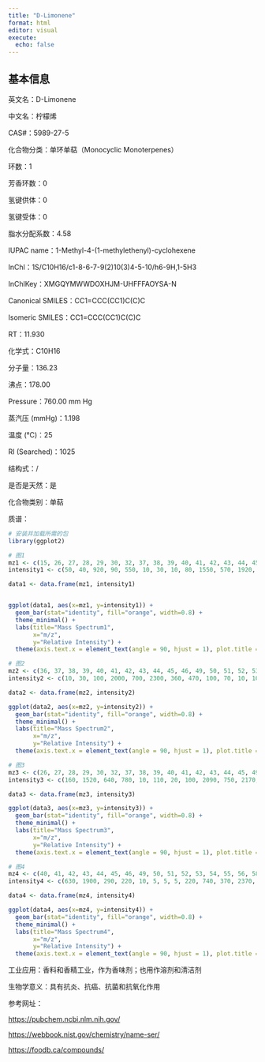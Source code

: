 ```yaml
---
title: "D-Limonene"
format: html
editor: visual
execute: 
  echo: false
---
```


## 基本信息

英文名：D-Limonene

中文名：柠檬烯

CAS#：5989-27-5

化合物分类：单环单萜（Monocyclic Monoterpenes）

环数：1

芳香环数：0

氢键供体：0

氢键受体：0

脂水分配系数：4.58

IUPAC name：1-Methyl-4-(1-methylethenyl)-cyclohexene

InChl：1S/C10H16/c1-8-6-7-9(2)10(3)4-5-10/h6-9H,1-5H3

InChlKey：XMGQYMWWDOXHJM-UHFFFAOYSA-N

Canonical SMILES：CC1=CCC(CC1)C(C)C

Isomeric SMILES：CC1=CCC(CC1)C(C)C

RT：11.930

化学式：C10H16

分子量：136.23

沸点：178.00

Pressure：760.00 mm Hg

蒸汽压 (mmHg)：1.198

温度 (℃)：25

RI (Searched)：1025

结构式：/

是否是天然：是

化合物类别：单萜

质谱：

```r
# 安装并加载所需的包
library(ggplot2)

# 图1
mz1 <- c(15, 26, 27, 28, 29, 30, 32, 37, 38, 39, 40, 41, 42, 43, 44, 45, 50, 51, 52, 53, 54, 55, 56, 57, 58, 59, 60, 61, 62, 63, 64, 65, 66, 67, 68, 69, 70, 71, 72, 73, 74, 75, 76, 77, 78, 79, 80, 81, 82, 83, 84, 85, 87, 89, 90, 91, 92, 93, 94, 95, 96, 97, 98, 102, 103, 104, 105, 106, 107, 108, 109, 115, 116, 117, 118, 119, 120, 121, 122, 123, 134, 135, 136, 137, 138)
intensity1 <- c(50, 40, 920, 90, 550, 10, 30, 10, 80, 1550, 570, 1920, 280, 340, 30, 10, 120, 450, 230, 1700, 150, 700, 70, 60, 50, 30, 10, 10, 40, 150, 40, 480, 280, 4460, 9999, 900, 60, 50, 10, 10, 40, 30, 20, 1160, 290, 2270, 1100, 1080, 230, 40, 30, 10, 20, 40, 10, 1260, 1870, 5900, 2250, 750, 70, 10, 10, 10, 80, 40, 430, 130, 1700, 480, 70, 70, 20, 50, 10, 130, 40, 1940, 180, 20, 40, 40, 2250, 260, 10)

data1 <- data.frame(mz1, intensity1)


ggplot(data1, aes(x=mz1, y=intensity1)) +
  geom_bar(stat="identity", fill="orange", width=0.8) + 
  theme_minimal() + 
  labs(title="Mass Spectrum1",
       x="m/z",
       y="Relative Intensity") + 
  theme(axis.text.x = element_text(angle = 90, hjust = 1), plot.title = element_text(hjust = 0.5))  

# 图2
mz2 <- c(36, 37, 38, 39, 40, 41, 42, 43, 44, 45, 46, 49, 50, 51, 52, 53, 54, 55, 56, 57, 58, 59, 60, 61, 62, 63, 64, 65, 66, 67, 68, 69, 70, 71, 72, 73, 74, 75, 76, 77, 78, 79, 80, 81, 82, 83, 84, 85, 86, 87, 88, 89, 90, 91, 92, 93, 94, 95, 96, 97, 98, 99, 101, 102, 103, 104, 105, 106, 107, 108, 109, 110, 111, 112, 113, 114, 115, 116, 117, 118, 119, 120, 121, 122, 123, 124, 125, 126, 127, 128, 129, 131, 132, 133, 134, 135, 136, 137, 138, 139)
intensity2 <- c(10, 30, 100, 2000, 700, 2300, 360, 470, 100, 70, 10, 10, 150, 540, 280, 2000, 180, 800, 90, 60, 80, 80, 20, 20, 60, 190, 70, 600, 540, 4500, 9999, 1000, 80, 100, 30, 20, 30, 50, 30, 1300, 340, 2300, 1100, 1100, 270, 70, 100, 20, 10, 20, 10, 70, 30, 1300, 1700, 5500, 2100, 800, 70, 30, 10, 10, 10, 30, 100, 50, 410, 140, 1600, 500, 130, 30, 20, 20, 20, 30, 70, 20, 60, 20, 170, 40, 1800, 180, 40, 10, 10, 10, 10, 10, 10, 10, 10, 10, 70, 40, 1800, 220, 20, 10)

data2 <- data.frame(mz2, intensity2)

ggplot(data2, aes(x=mz2, y=intensity2)) +
  geom_bar(stat="identity", fill="orange", width=0.8) + 
  theme_minimal() + 
  labs(title="Mass Spectrum2",
       x="m/z",
       y="Relative Intensity") + 
  theme(axis.text.x = element_text(angle = 90, hjust = 1), plot.title = element_text(hjust = 0.5))  

# 图3
mz3 <- c(26, 27, 28, 29, 30, 32, 37, 38, 39, 40, 41, 42, 43, 44, 45, 49, 50, 51, 52, 53, 54, 55, 56, 58, 59, 60, 61, 62, 63, 64, 65, 66, 67, 68, 69, 70, 71, 74, 75, 76, 77, 78, 79, 80, 81, 82, 83, 84, 86, 87, 89, 90, 91, 92, 93, 94, 95, 96, 97, 98, 101, 102, 103, 104, 105, 106, 107, 108, 109, 115, 116, 117, 118, 119, 120, 121, 122, 123, 127, 128, 131, 134, 135, 136, 137, 138)
intensity3 <- c(160, 1520, 640, 780, 10, 110, 20, 100, 2090, 750, 2170, 400, 400, 20, 10, 5, 140, 520, 280, 1920, 180, 710, 40, 40, 20, 5, 5, 30, 180, 50, 540, 410, 4850, 9999, 840, 30, 10, 20, 20, 20, 1210, 310, 2120, 980, 1020, 220, 40, 10, 5, 5, 40, 10, 1100, 1580, 5000, 2050, 660, 40, 5, 10, 10, 10, 60, 20, 370, 130, 1460, 380, 50, 50, 5, 40, 5, 90, 20, 1620, 160, 10, 5, 5, 5, 20, 30, 1990, 230, 10)

data3 <- data.frame(mz3, intensity3)

ggplot(data3, aes(x=mz3, y=intensity3)) +
  geom_bar(stat="identity", fill="orange", width=0.8) + 
  theme_minimal() + 
  labs(title="Mass Spectrum3",
       x="m/z",
       y="Relative Intensity") + 
  theme(axis.text.x = element_text(angle = 90, hjust = 1), plot.title = element_text(hjust = 0.5)) 

# 图4
mz4 <- c(40, 41, 42, 43, 44, 45, 46, 49, 50, 51, 52, 53, 54, 55, 56, 58, 59, 60, 61, 62, 63, 64, 65, 66, 67, 68, 69, 70, 71, 73, 74, 75, 76, 77, 78, 79, 80, 81, 82, 83, 84, 85, 86, 87, 88, 89, 90, 91, 92, 93, 94, 95, 96, 97, 98, 99, 101, 102, 103, 104, 105, 106, 107, 108, 109, 110, 113, 114, 115, 116, 117, 118, 119, 120, 121, 122, 123, 126, 127, 128, 129, 130, 131, 132, 133, 134, 135, 136, 137, 138, 139, 207)
intensity4 <- c(630, 1900, 290, 220, 10, 5, 5, 5, 220, 740, 370, 2370, 190, 740, 40, 60, 10, 5, 10, 80, 290, 70, 920, 370, 7460, 9999, 700, 20, 5, 5, 40, 40, 30, 2280, 550, 3910, 1410, 1170, 230, 10, 5, 5, 10, 10, 5, 80, 20, 2590, 2640, 7830, 3000, 960, 60, 5, 5, 5, 5, 40, 190, 70, 750, 210, 2520, 710, 60, 5, 5, 5, 150, 30, 120, 20, 320, 60, 2860, 280, 10, 5, 5, 10, 5, 5, 5, 10, 5, 60, 30, 2760, 300, 10, 5, 5)

data4 <- data.frame(mz4, intensity4)

ggplot(data4, aes(x=mz4, y=intensity4)) +
  geom_bar(stat="identity", fill="orange", width=0.8) + 
  theme_minimal() + 
  labs(title="Mass Spectrum4",
       x="m/z",
       y="Relative Intensity") + 
  theme(axis.text.x = element_text(angle = 90, hjust = 1), plot.title = element_text(hjust = 0.5))  

```

工业应用：香料和香精工业，作为香味剂；也用作溶剂和清洁剂

生物学意义：具有抗炎、抗癌、抗菌和抗氧化作用

参考网址：

<https://pubchem.ncbi.nlm.nih.gov/>

<https://webbook.nist.gov/chemistry/name-ser/>

<https://foodb.ca/compounds/>
